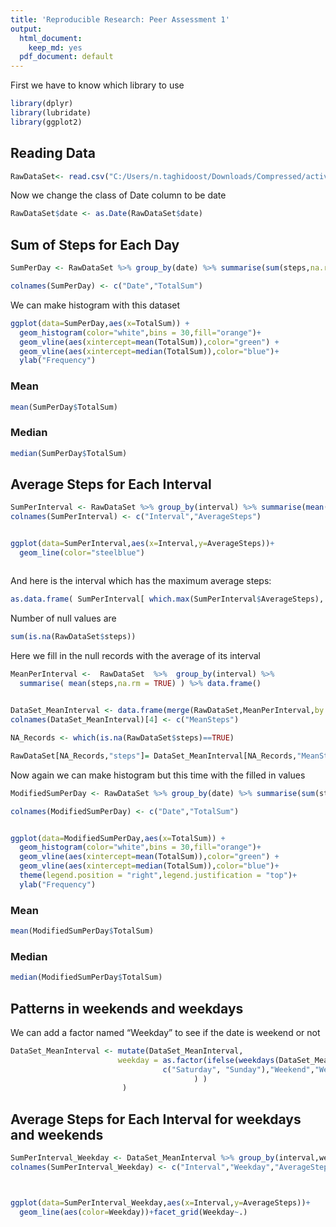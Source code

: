 ```yaml
---
title: 'Reproducible Research: Peer Assessment 1'
output:
  html_document:
    keep_md: yes
  pdf_document: default
---
```


First we have to know which library to use

``` r
library(dplyr)
library(lubridate)
library(ggplot2)
```

## Reading Data

``` r
RawDataSet<- read.csv("C:/Users/n.taghidoost/Downloads/Compressed/activity.csv")
```

Now we change the class of Date column to be date

```r
RawDataSet$date <- as.Date(RawDataSet$date)
```


## Sum of Steps for Each Day

```r
SumPerDay <- RawDataSet %>% group_by(date) %>% summarise(sum(steps,na.rm = TRUE))

colnames(SumPerDay) <- c("Date","TotalSum")
```

We can make histogram with this dataset

```r
ggplot(data=SumPerDay,aes(x=TotalSum)) +
  geom_histogram(color="white",bins = 30,fill="orange")+
  geom_vline(aes(xintercept=mean(TotalSum)),color="green") + 
  geom_vline(aes(xintercept=median(TotalSum)),color="blue")+
  ylab("Frequency")
```

### Mean

```r
mean(SumPerDay$TotalSum)

```

### Median

```r
median(SumPerDay$TotalSum)

```


## Average Steps for Each Interval

```r

SumPerInterval <- RawDataSet %>% group_by(interval) %>% summarise(mean(steps,na.rm = TRUE))
colnames(SumPerInterval) <- c("Interval","AverageSteps")


ggplot(data=SumPerInterval,aes(x=Interval,y=AverageSteps))+
  geom_line(color="steelblue")



```

And here is the interval which has the maximum average steps:

```r

as.data.frame( SumPerInterval[ which.max(SumPerInterval$AverageSteps), ] )

```


Number of null values are 

```r

sum(is.na(RawDataSet$steps))

```

Here we fill in the null records with the average of its interval

```r

MeanPerInterval <-  RawDataSet  %>%  group_by(interval) %>%
  summarise( mean(steps,na.rm = TRUE) ) %>% data.frame()
  

DataSet_MeanInterval <- data.frame(merge(RawDataSet,MeanPerInterval,by = 'interval' )) 
colnames(DataSet_MeanInterval)[4] <- c("MeanSteps")

NA_Records <- which(is.na(RawDataSet$steps)==TRUE)

RawDataSet[NA_Records,"steps"]= DataSet_MeanInterval[NA_Records,"MeanSteps"]
```

Now again we can make histogram but this time with the filled in values

```r

ModifiedSumPerDay <- RawDataSet %>% group_by(date) %>% summarise(sum(steps,na.rm = TRUE)) %>%     data.frame()

colnames(ModifiedSumPerDay) <- c("Date","TotalSum")


ggplot(data=ModifiedSumPerDay,aes(x=TotalSum)) +
  geom_histogram(color="white",bins = 30,fill="orange")+
  geom_vline(aes(xintercept=mean(TotalSum)),color="green") + 
  geom_vline(aes(xintercept=median(TotalSum)),color="blue")+
  theme(legend.position = "right",legend.justification = "top")+
  ylab("Frequency")
```


### Mean

```r
mean(ModifiedSumPerDay$TotalSum)

```

### Median

```r
median(ModifiedSumPerDay$TotalSum)

```

## Patterns in weekends and weekdays

We can add a factor named "Weekday" to see if the date is weekend or not

```r

DataSet_MeanInterval <- mutate(DataSet_MeanInterval,
                        weekday = as.factor(ifelse(weekdays(DataSet_MeanInterval$date) %in%
                                  c("Saturday", "Sunday"),"Weekend","Weekday"
                                         ) )
                         )
```


## Average Steps for Each Interval for weekdays and weekends

```r

SumPerInterval_Weekday <- DataSet_MeanInterval %>% group_by(interval,weekday) %>% summarise(mean(steps,na.rm = TRUE))
colnames(SumPerInterval_Weekday) <- c("Interval","Weekday","AverageSteps")



ggplot(data=SumPerInterval_Weekday,aes(x=Interval,y=AverageSteps))+
  geom_line(aes(color=Weekday))+facet_grid(Weekday~.)



```